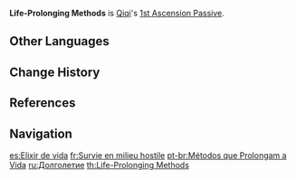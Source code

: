 {{Talent Infobox
|image         = Talent Life-Prolonging Methods.png
|character     = Qiqi
|type          = 1st Ascension Passive
|info          = When a character under the effects of [[Adeptus Art: Herald of Frost]] triggers an [[Elemental Reaction]], their [[Incoming Healing Bonus]] is increased by 20% for 8s.
|utility1      = Incoming Healing Bonus
|utility2      = Elemental Reaction Dependent
}}
'''Life-Prolonging Methods''' is [[Qiqi]]'s [[1st Ascension Passive]].

==Other Languages==
{{Other Languages
|en      = Life-Prolonging Methods
|zhs     = 延命妙法
|zhs_rm  = Yán Mìng Miào Fǎ
|zht     = 延命妙法
|zht_rm  = Yán Mìng Miào Fǎ
|zh_tl   = Life-Prolonging Wonderful Methods
|ja      = 延命妙法
|ja_rm   = Enmei Myouhou<ref>YouTube: [https://youtu.be/VQmMwGN7VZs Qiqi's Collected Miscellany] (Japanese Voice-Over)</ref>
|ja_tl   = Life-Prolonging Wonderful Methods
|ko      = 생명 연장의 묘법
|ko_rm   = Saengmyeong Yeonjang-ui Myobeop
|ko_tl   = Life-Prolonging Excellent Methods
|es      = Elixir de vida
|es_tl   = Life Elixir
|fr      = Survie en milieu hostile
|fr_tl   = Survival in a Hostile Environment
|ru      = Долголетие
|ru_tl   = Longevity
|th      = Life-Prolonging Methods
|vi      = Diệu Pháp Trường Thọ
|vi_tl   = Life-Prolonging Magic
|de      = Technik der Langlebigkeit
|de_tl   = Technique of Longevity
|id      = Life-Prolonging Methods
|pt      = Métodos que Prolongam a Vida
|pt_tl   = 
|tr      = Ömür Uzatma Yöntemleri
|tr_tl   = 
|it      = Lunga vita
|it_tl   = Long Life
}}

==Change History==
{{Change History|1.0}}

==References==
{{Reflist}}

==Navigation==
{{Talent Navbox|Qiqi}}

[[es:Elixir de vida]]
[[fr:Survie en milieu hostile]]
[[pt-br:Métodos que Prolongam a Vida]]
[[ru:Долголетие]]
[[th:Life-Prolonging Methods]]